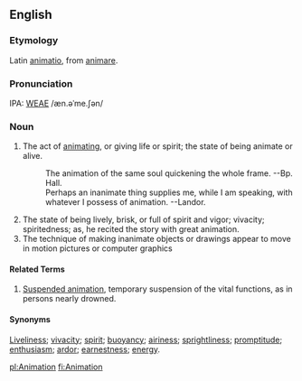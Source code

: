 ==English==
===Etymology===
Latin [[animatio]], from [[animare]].

===Pronunciation===
IPA: [[WEAE]] /æn.əˈme.ʃən/

===Noun===
# The act of [[animating]], or giving life or spirit; the state  of being animate or alive.
#:    The animation of the same soul quickening the whole frame. --Bp. Hall.
#:    Perhaps an inanimate thing supplies me, while I am speaking, with whatever I possess of animation. --Landor.
# The state of being lively, brisk, or full of spirit and vigor; vivacity; spiritedness; as, he recited the story with great animation.
# The technique of making inanimate objects or drawings appear to move in motion pictures or computer graphics
====Related Terms====
# [[Suspended animation]], temporary suspension of the vital functions, as in persons nearly drowned.

====Synonyms====
[[Liveliness]]; [[vivacity]]; [[spirit]]; [[buoyancy]]; [[airiness]]; [[sprightliness]]; [[promptitude]]; [[enthusiasm]]; [[ardor]]; [[earnestness]]; [[energy]].

<!-- material copied from Webster's Revised Unabridged Dictionary (1913) -->

[[pl:Animation]]
[[fi:Animation]]